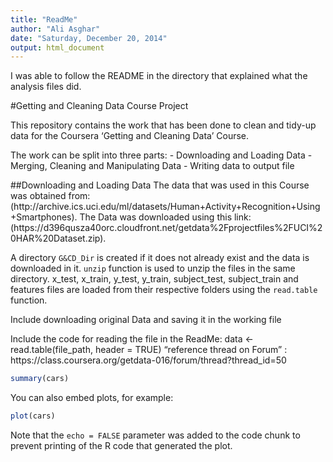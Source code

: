 ```yaml
---
title: "ReadMe"
author: "Ali Asghar"
date: "Saturday, December 20, 2014"
output: html_document
---
```


I was able to follow the README in the directory that explained what the analysis files did. 

#Getting and Cleaning Data Course Project

This repository contains the work that has been done to clean and tidy-up data for the Coursera 'Getting and Cleaning Data' Course.

The work can be split into three parts: 
- Downloading and Loading Data
- Merging, Cleaning and Manipulating Data
- Writing data to output file

##Downloading and Loading Data
The data that was used in this Course was obtained from: (http://archive.ics.uci.edu/ml/datasets/Human+Activity+Recognition+Using+Smartphones). 
The Data was downloaded using this link: (https://d396qusza40orc.cloudfront.net/getdata%2Fprojectfiles%2FUCI%20HAR%20Dataset.zip). 

A directory `G&CD_Dir` is created if it does not already exist and the data is downloaded in it. `unzip` function is used to unzip the files in the same directory. x_test, x_train, y_test, y_train, subject_test, subject_train and features files are loaded from their respective folders using the `read.table` function. 



Include downloading original Data and saving it in the working file

Include the code for reading the file in the ReadMe: 
data <- read.table(file_path, header = TRUE) 
"reference thread on Forum" : https://class.coursera.org/getdata-016/forum/thread?thread_id=50


```r
summary(cars)
```

You can also embed plots, for example:

```r
plot(cars)
```

Note that the `echo = FALSE` parameter was added to the code chunk to prevent printing of the R code that generated the plot.
